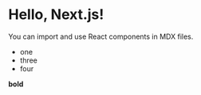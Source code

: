 
Hello, Next.js!
================
 
You can import and use React components in MDX files.

- one
- three
- four

**bold**

